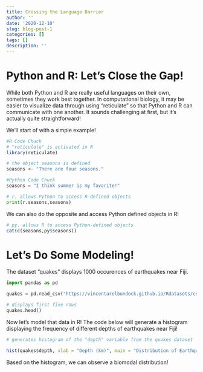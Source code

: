 ```yaml
---
title: Crossing the Language Barrier
author: ''
date: '2020-12-10'
slug: blog-post-1
categories: []
tags: []
description: ''
---
```


# Python and R: Let's Close the Gap!
While both Python and R are really useful languages on their own, sometimes they work best together. In computational biology, it may be easier to visualize data through using "reticulate" so that Python and R can communicate with one another. It sounds challenging at first, but it's actually quite straightforward!

We'll start of with a simple example!
```r
#R Code Chuck 
# "reticulate" is activated in R
library(reticulate)

# the object seasons is defined
seasons <- "There are four seasons."
```

```python
#Python Code Chuck
seasons = "I think summer is my favorite!"

# r. allows Python to access R-defined objects
print(r.seasons,seasons) 
```

We can also do the opposite and access Python defined objects in R!

```r
# py. allows R to access Python-defined objects
cat(c(seasons,py$seasons))
```

# Let's Do Some Modeling!

The dataset "quakes" displays 1000 occurences of earthquakes near Fiji.

```python
import pandas as pd

quakes = pd.read_csv("https://vincentarelbundock.github.io/Rdatasets/csv/datasets/quakes.csv",index_col=0)

# displays first five rows
quakes.head()
```


Now let's model that data in R! The code below will generate a histogram displaying the frequency of different depths of earthquakes near Fiji!


```r
# generates histogram of the "depth" variable from the quakes dataset

hist(quakes$depth, xlab = "Depth (km)", main = "Distribution of Earthquake Depths near Fiji", right = F, col = " dark red")
```

Based on the histogram, we can observe a biomodal distribution!
